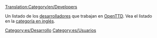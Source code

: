 [[Translation:Category/en/Developers]]


Un listado de los [[es/desarrolladores|desarrolladores]] que trabajan en [[es/Manual/OpenTTD|OpenTTD]].
Vea el listado en la [[:Category:en/Developers|categoría en inglés]].

[[Category:es/Desarrollo]]
[[Category:es/Usuarios]]